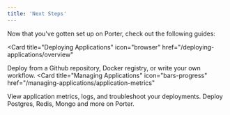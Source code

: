 ```yaml
---
title: 'Next Steps'
---
```


Now that you've gotten set up on Porter, check out the following guides:

<Card
  title="Deploying Applications"
  icon="browser"
  href="/deploying-applications/overview"
>
  Deploy from a Github repository, Docker registry, or write your own workflow.
</Card>
<Card
  title="Managing Applications"
  icon="bars-progress"
  href="/managing-applications/application-metrics"
>
  View application metrics, logs, and troubleshoot your deployments.
</Card>
<Card title="Deploying Addons" icon="puzzle" href="/deploying-addons/overview">
  Deploy Postgres, Redis, Mongo and more on Porter.
</Card>
